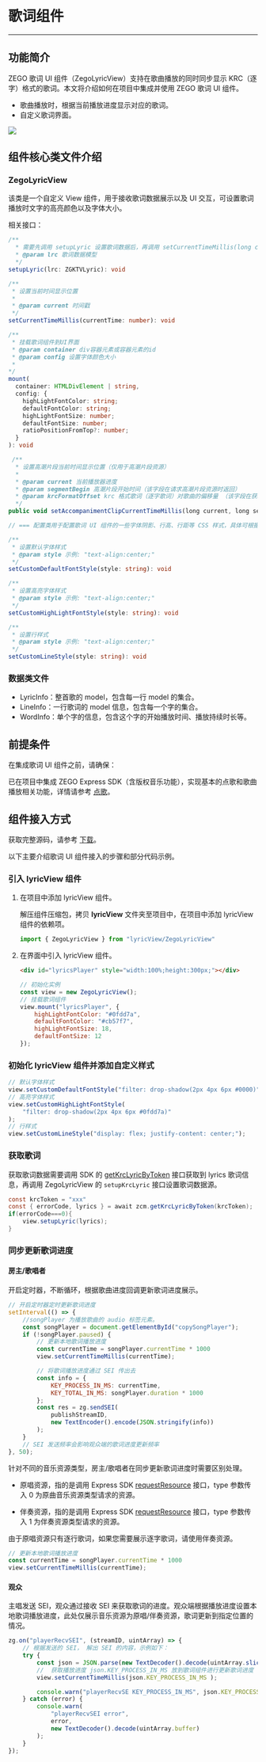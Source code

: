 # 歌词组件

- - -

##  功能简介

ZEGO 歌词 UI 组件（ZegoLyricView）支持在歌曲播放的同时同步显示 KRC（逐字）格式的歌词。本文将介绍如何在项目中集成并使用 ZEGO 歌词 UI 组件。

- 歌曲播放时，根据当前播放进度显示对应的歌词。
- 自定义歌词界面。

<Frame width="512" height="auto" caption=""><img src="https://storage.zego.im/sdk-doc/Pics/CopyrightedMusic/ZegoLyricView.png" /></Frame>

##  组件核心类文件介绍

###  ZegoLyricView

该类是一个自定义 View 组件，用于接收歌词数据展示以及 UI 交互，可设置歌词播放时文字的高亮颜色以及字体大小。 

相关接口：

```ts
/**
  * 需要先调用 setupLyric 设置歌词数据后，再调用 setCurrentTimeMillis(long current) 方法，才能将歌词展示出来
  * @param lrc 歌词数据模型
  */
setupLyric(lrc: ZGKTVLyric): void

/**
 * 设置当前时间显示位置
 *
 * @param current 时间戳
 */
setCurrentTimeMillis(currentTime: number): void

/**
 * 挂载歌词组件到UI界面
 * @param container div容器元素或容器元素的id
 * @param config 设置字体颜色大小
 * 
*/
mount(
  container: HTMLDivElement | string,
  config: {
    highLightFontColor: string;
    defaultFontColor: string;
    highLightFontSize: number;
    defaultFontSize: number;
    ratioPositionFromTop?: number;
  }
): void

 /**
  * 设置高潮片段当前时间显示位置（仅用于高潮片段资源）
  *
  * @param current 当前播放器进度
  * @param segmentBegin 高潮片段开始时间（该字段在请求高潮片段资源时返回）
  * @param krcFormatOffset krc 格式歌词（逐字歌词）对歌曲的偏移量 （该字段在获取逐字歌词时返回）
  */
public void setAccompanimentClipCurrentTimeMillis(long current, long segmentBegin, long krcFormatOffset);

// === 配置类用于配置歌词 UI 组件的一些字体阴影、行高、行距等 CSS 样式，具体可根据自身需求设置。 ===

/**
 * 设置默认字体样式
 * @param style 示例: "text-align:center;"
 */
setCustomDefaultFontStyle(style: string): void

/**
 * 设置高亮字体样式
 * @param style 示例: "text-align:center;"
 */
setCustomHighLightFontStyle(style: string): void

/**
 * 设置行样式
 * @param style 示例: "text-align:center;"
 */
setCustomLineStyle(style: string): void
```

###  数据类文件

- LyricInfo：整首歌的 model，包含每一行 model 的集合。
- LineInfo：一行歌词的 model 信息，包含每一个字的集合。
- WordInfo：单个字的信息，包含这个字的开始播放时间、播放持续时长等。

##  前提条件

在集成歌词 UI 组件之前，请确保：

已在项目中集成 ZEGO Express SDK（含版权音乐功能），实现基本的点歌和歌曲播放相关功能，详情请参考 [点歌](./Sing%20songs.mdx)。

##  组件接入方式

获取完整源码，请参考 [下载](./../Downloads.mdx)。

以下主要介绍歌词 UI 组件接入的步骤和部分代码示例。

###  引入 lyricView 组件

1. 在项目中添加 lyricView 组件。

    解压组件压缩包，拷贝 **lyricView** 文件夹至项目中，在项目中添加 lyricView 组件的依赖项。

    ```ts
    import { ZegoLyricView } from "lyricView/ZegoLyricView"
    ```

2. 在界面中引入 lyricView 组件。

    ```html
    <div id="lyricsPlayer" style="width:100%;height:300px;"></div>
    ```

    ```js
    // 初始化实例
    const view = new ZegoLyricView();
    // 挂载歌词组件
    view.mount("lyricsPlayer", {
        highLightFontColor: "#0fdd7a",
        defaultFontColor: "#cb57f7",
        highLightFontSize: 18,
        defaultFontSize: 12
    });
    ```

###  初始化 lyricView 组件并添加自定义样式

```js
// 默认字体样式
view.setCustomDefaultFontStyle("filter: drop-shadow(2px 4px 6px #0000)");
// 高亮字体样式
view.setCustomHighLightFontStyle(
    "filter: drop-shadow(2px 4px 6px #0fdd7a)"
);
// 行样式
view.setCustomLineStyle("display: flex; justify-content: center;");
```

###  获取歌词

获取歌词数据需要调用 SDK 的 [getKrcLyricByToken](https://doc-zh.zego.im/article/api?doc=Express_Video_SDK_API~javascript_web~class~ZegoCopyrightedMusic#get-krc-lyric-by-token) 接口获取到 lyrics 歌词信息，再调用 ZegoLyricView 的 `setupKrcLyric` 接口设置歌词数据源。

```java
const krcToken = "xxx"
const { errorCode, lyrics } = await zcm.getKrcLyricByToken(krcToken);
if(errorCode===0){
    view.setupLyric(lyrics);
}
```

###  同步更新歌词进度

####  房主/歌唱者

开启定时器，不断循环，根据歌曲进度回调更新歌词进度展示。

```js
// 开启定时器定时更新歌词进度
setInterval(() => {
    //songPlayer 为播放歌曲的 audio 标签元素。
    const songPlayer = document.getElementById("copySongPlayer");
    if (!songPlayer.paused) {
        // 更新本地歌词播放进度
        const currentTime = songPlayer.currentTime * 1000
        view.setCurrentTimeMillis(currentTime);

        // 将歌词播放进度通过 SEI 传出去
        const info = {
            KEY_PROCESS_IN_MS: currentTime,
            KEY_TOTAL_IN_MS: songPlayer.duration * 1000
        };
        const res = zg.sendSEI(
            publishStreamID,
            new TextEncoder().encode(JSON.stringify(info))
        );
    }
    // SEI 发送频率会影响观众端的歌词进度更新频率
}, 50);
```

针对不同的音乐资源类型，房主/歌唱者在同步更新歌词进度时需要区别处理。

- 原唱资源，指的是调用 Express SDK [requestResource](https://doc-zh.zego.im/article/api?doc=Express_Video_SDK_API~javascript_web~class~ZegoCopyrightedMusic#request-resource) 接口，type 参数传入 0 为原曲音乐资源类型请求的资源。

- 伴奏资源，指的是调用 Express SDK [requestResource](https://doc-zh.zego.im/article/api?doc=Express_Video_SDK_API~javascript_web~class~ZegoCopyrightedMusic#request-resource) 接口，type 参数传入 1 为伴奏资源类型请求的资源。

<Warning title="注意">

由于原唱资源只有逐行歌词，如果您需要展示逐字歌词，请使用伴奏资源。
</Warning>

```js
// 更新本地歌词播放进度
const currentTime = songPlayer.currentTime * 1000
view.setCurrentTimeMillis(currentTime);
```

####  观众

主唱发送 SEI，观众通过接收 SEI 来获取歌词的进度。观众端根据播放进度设置本地歌词播放进度，此处仅展示音乐资源为原唱/伴奏资源，歌词更新到指定位置的情况。

```js
zg.on("playerRecvSEI", (streamID, uintArray) => {
    // 根据发送的 SEI， 解出 SEI 的内容，示例如下：
    try {
        const json = JSON.parse(new TextDecoder().decode(uintArray.slice(4)));
        //  获取播放进度 json.KEY_PROCESS_IN_MS 放到歌词组件进行更新歌词进度
        view.setCurrentTimeMillis(json.KEY_PROCESS_IN_MS );

        console.warn("playerRecvSE KEY_PROCESS_IN_MS", json.KEY_PROCESS_IN_MS);
    } catch (error) {
        console.warn(
            "playerRecvSEI error",
            error,
            new TextDecoder().decode(uintArray.buffer)
        );
    }
});
```
